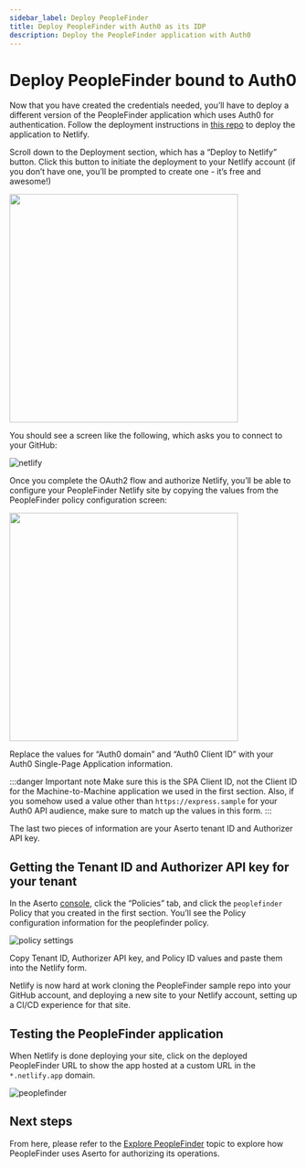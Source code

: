 ```yaml
---
sidebar_label: Deploy PeopleFinder
title: Deploy PeopleFinder with Auth0 as its IDP
description: Deploy the PeopleFinder application with Auth0
---
```


# Deploy PeopleFinder bound to Auth0

Now that you have created the credentials needed, you’ll have to deploy a different version of the PeopleFinder application which uses Auth0 for authentication. Follow the deployment instructions in [this repo](https://github.com/aserto-demo/peoplefinder) to deploy the application to Netlify.

Scroll down to the Deployment section, which has a “Deploy to Netlify” button. Click this button to initiate the deployment to your Netlify account (if you don’t have one, you’ll be prompted to create one - it’s free and awesome!)

[<img src="/peoplefinder-repo.png" width="400"/>](/peoplefinder-repo.png)

You should see a screen like the following, which asks you to connect to your GitHub:

![netlify](/netlify.png)

Once you complete the OAuth2 flow and authorize Netlify, you’ll be able to configure your PeopleFinder Netlify site by copying the values from the PeopleFinder policy configuration screen:

[<img src="/netlify-form.png" width="400"/>](/netlify-form.png)

Replace the values for “Auth0 domain” and “Auth0 Client ID” with your Auth0 Single-Page Application information.

:::danger Important note
Make sure this is the SPA Client ID, not the Client ID for the Machine-to-Machine application we used in the first section. Also, if you somehow used a value other than `https://express.sample` for your Auth0 API audience, make sure to match up the values in this form.
:::

The last two pieces of information are your Aserto tenant ID and Authorizer API key.

## Getting the Tenant ID and Authorizer API key for your tenant

In the Aserto [console](https://console.aserto.com), click the “Policies” tab, and click the `peoplefinder` Policy that you created in the first section. You’ll see the Policy configuration information for the peoplefinder policy.

![policy settings](/policy-settings.png)

Copy Tenant ID, Authorizer API key, and Policy ID values and paste them into the Netlify form.

Netlify is now hard at work cloning the PeopleFinder sample repo into your GitHub account, and deploying a new site to your Netlify account, setting up a CI/CD experience for that site.

## Testing the PeopleFinder application

When Netlify is done deploying your site, click on the deployed PeopleFinder URL to show the app hosted at a custom URL in the `*.netlify.app` domain.

![peoplefinder](/peoplefinder.png)

## Next steps

From here, please refer to the [Explore PeopleFinder](/docs/getting-started/explore-peoplefinder) topic to
explore how PeopleFinder uses Aserto for authorizing its operations.
